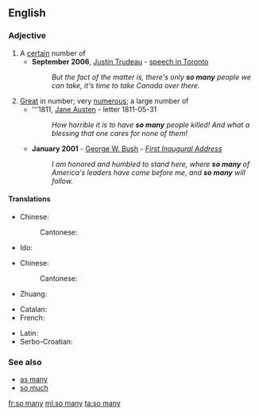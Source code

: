 ==English==

===Adjective===
{{en-adj|-}}

# A [[certain]] number of
#* '''September 2006''', [[w:Justin Trudeau|Justin Trudeau]] - [[s:Justin Trudeau Darfur speech|speech in Toronto]]
#*: ''But the fact of the matter is, there's only '''so many''' people we can take, it's time to take Canada over there.''
# [[great|Great]] in number; very [[numerous]]; a large number of
#* '''1811, [[q:Jane Austen|Jane Austen]] - letter 1811-05-31
#*: ''How horrible it is to have '''so many''' people killed! And what a blessing that one cares for none of them!''
#* '''January 2001''' - [[w:George W. Bush|George W. Bush]] - ''[[s:George W. Bush's First Inaugural Address|First Inaugural Address]]''
#*: ''I am honored and humbled to stand here, where '''so many''' of America's leaders have come before me, and '''so many''' will follow.''

====Translations====
{{trans-top|a certain number}}
* Chinese:
*: Cantonese: {{t-check|yue|咁多|tr=gam3 do1|sc=Hani}}
{{trans-mid}}
* Ido: {{t+|io|tanta}}
{{trans-bottom}}
{{trans-top|very numerous}}
* Chinese:
*: Cantonese: {{t-check|yue|咁多|tr=gam3 do1|sc=Hani}}
{{trans-mid}}
* Zhuang: {{t|za|geijlai}}
{{trans-bottom}}
{{checktrans-top}}
* Catalan: {{t-check|ca|tant}}
* French: {{t+check|fr|tant}}
{{trans-mid}}
* Latin: {{t-check|la|tot}}
* Serbo-Croatian: {{t-check|sh|toliko}}

{{trans-bottom}}

===See also===
* [[as many]]
* [[so much]]

[[fr:so many]]
[[ml:so many]]
[[ta:so many]]
